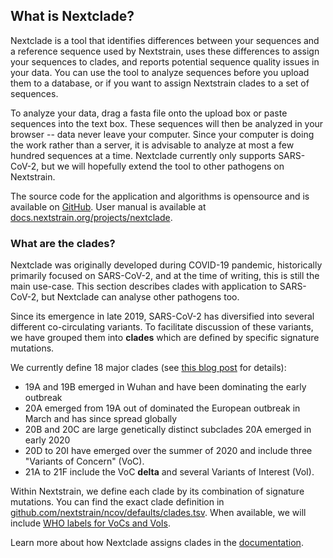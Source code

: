 
## What is Nextclade?

Nextclade is a tool that identifies differences between your sequences and a reference sequence used by Nextstrain,
uses these differences to assign your sequences to clades, and reports potential sequence quality issues in your data.
You can use the tool to analyze sequences before you upload them to a database, or if you want to assign Nextstrain clades to a set of sequences.

To analyze your data, drag a fasta file onto the upload box or paste sequences into the text box.
These sequences will then be analyzed in your browser -- data never leave your computer.
Since your computer is doing the work rather than a server, it is advisable to analyze at most a few hundred sequences at a time.
Nextclade currently only supports SARS-CoV-2, but we will hopefully extend the tool to other pathogens on Nextstrain.

The source code for the application and algorithms is opensource and is available on [GitHub](https://github.com/nextstrain/nextclade). User manual is available at [docs.nextstrain.org/projects/nextclade](https://docs.nextstrain.org/projects/nextclade).


### What are the clades?

Nextclade was originally developed during COVID-19 pandemic, historically primarily focused on SARS-CoV-2, and at the time of writing, this is still the main use-case. This section describes clades with application to SARS-CoV-2, but Nextclade can analyse other pathogens too.

<CladeSchema />

Since its emergence in late 2019, SARS-CoV-2 has diversified into several different co-circulating variants. To
facilitate discussion of these variants, we have grouped them into __clades__ which are defined by specific
signature mutations.

We currently define 18 major clades (see [this blog post](https://nextstrain.org/blog/2021-01-06-updated-SARS-CoV-2-clade-naming)
for details):

- 19A and 19B emerged in Wuhan and have been dominating the early outbreak
- 20A emerged from 19A out of dominated the European outbreak in March and has since spread globally
- 20B and 20C are large genetically distinct subclades 20A emerged in early 2020
- 20D to 20I have emerged over the summer of 2020 and include three "Variants of Concern" (VoC).
- 21A to 21F include the VoC __delta__ and several Variants of Interest (VoI).

Within Nextstrain, we define each clade by its combination of signature mutations.
You can find the exact clade definition in [github.com/nextstrain/ncov/defaults/clades.tsv](https://github.com/nextstrain/ncov/blob/master/defaults/clades.tsv). When available, we will include [WHO labels for VoCs and VoIs](https://www.who.int/en/activities/tracking-SARS-CoV-2-variants/).

Learn more about how Nextclade assigns clades in the [documentation](https://docs.nextstrain.org/projects/nextclade/en/stable/user/algorithm/).
